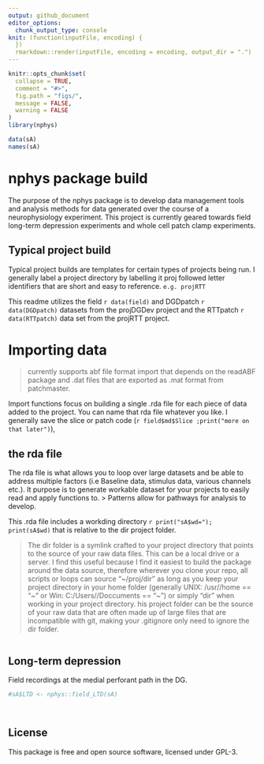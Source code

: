 ```yaml
---
output: github_document
editor_options: 
  chunk_output_type: console
knit: (function(inputFile, encoding) {
  })
  rmarkdown::render(inputFile, encoding = encoding, output_dir = ".")
---
```


<!-- README.md is generated from README.Rmd. Please edit that file -->

```r
knitr::opts_chunk$set(
  collapse = TRUE,
  comment = "#>",
  fig.path = "figs/",
  message = FALSE,
  warning = FALSE
)
library(nphys)

data(sA)
names(sA)

```

# nphys package build 
The purpose of the nphys package is to develop data management tools and analysis methods for data generated over the course of a neurophysiology experiment. This project is currently geared towards field long-term depression experiments and whole cell patch clamp experiments. 





## Typical project build

Typical project builds are templates for certain types of projects being run. I generally label a project directory by labelling it proj followed letter identifiers that are short and easy to reference. `e.g. projRTT` 





This readme utilizes the field `r data(field)` and DGDpatch `r data(DGDpatch)` datasets from the projDGDev project and the RTTpatch `r data(RTTpatch)` data set from the projRTT project. 




# Importing data
> currently supports abf file format import that depends on the readABF package and .dat files that are exported as .mat format from patchmaster.  

Import functions focus on building a single .rda file for each piece of data added to the project. You can name that rda file whatever you like. I generally save the slice or patch code (`r field$md$Slice ;print("more on that later")`),  

## the rda file

The rda file is what allows you to loop over large datasets and be able to address multiple factors (i.e Baseline data, stimulus data, various channels etc.). It purpose is to generate workable dataset for your projects to easily read and apply functions to. 
> Patterns allow for pathways for analysis to develop. 

This .rda file includes a workding directory `r print("sA$wd="); print(sA$wd)` that is relative to the dir project folder. 

>The dir folder is a symlink crafted to your project directory that points to the source of your raw data files. This can be a local drive or a server. I find this useful because I find it easiest to build the package around the data source, therefore wherever you clone your repo, all scripts or loops can source "~/proj/dir" as long as you keep your project directory in your home folder (generally UNIX: /usr/<username>/home == "~" or Win: C:/Users/<username>/Doccuments == "~")  or simply "dir" when working in your project directory. 
his project folder can be the source of your raw data that are often made up of large files that are incompatible with git, making your .gitignore only need to ignore the dir folder. 



```r



```

###

## Long-term depression

Field recordings at the medial perforant path in the DG.

```r

#sA$LTD <- nphys::field_LTD(sA)




```


## License

This package is free and open source software, licensed under GPL-3.
